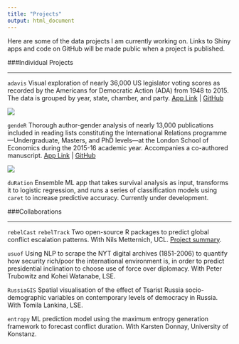 ```yaml
---
title: "Projects"
output: html_document
---
```


Here are some of the data projects I am currently working on. Links to Shiny apps and code on GitHub will be made public when a project is published.


###Individual Projects

***

`adavis` Visual exploration of nearly 36,000 US legislator voting scores as recorded by the Americans for Democratic Action (ADA) from 1948 to 2015. The data is grouped by year, state, chamber, and party. [App Link](https://gokhan.shinyapps.io/adavis/) |  [GitHub](https://github.com/ciflikli/adavis)

![](/img/statebins.png)

`gendeR` Thorough author-gender analysis of nearly 13,000 publications included in reading lists constituting the International Relations programme---Undergraduate, Masters, and PhD levels---at the London School of Economics during the 2015-16 academic year. Accompanies a co-authored manuscript. [App Link](https://gokhan.shinyapps.io/gender/) |  [GitHub](https://github.com/ciflikli/gender)

![](/img/sunburst.png)

`duRation` Ensemble ML app that takes survival analysis as input, transforms it to logistic regression, and runs a series of classification models using `caret` to increase predictive accuracy. Currently under development.

###Collaborations

***

`rebelCast` `rebelTrack` Two open-source R packages to predict global conflict escalation patterns. With Nils Metternich, UCL. [Project summary](http://www.ucl.ac.uk/political-science/research/projects/predicting-escalation-conflict).

`usuof` Using NLP to scrape the NYT digital archives (1851-2006) to quantify how security rich/poor the international environment is, in order to predict presidential inclination to choose use of force over diplomacy. With Peter Trubowitz and Kohei Watanabe, LSE.

`RussiaGIS` Spatial visualisation of the effect of Tsarist Russia socio-demographic variables on contemporary levels of democracy in Russia. With Tomila Lankina, LSE.

`entropy` ML prediction model using the maximum entropy generation framework to forecast conflict duration. With Karsten Donnay, University of Konstanz.